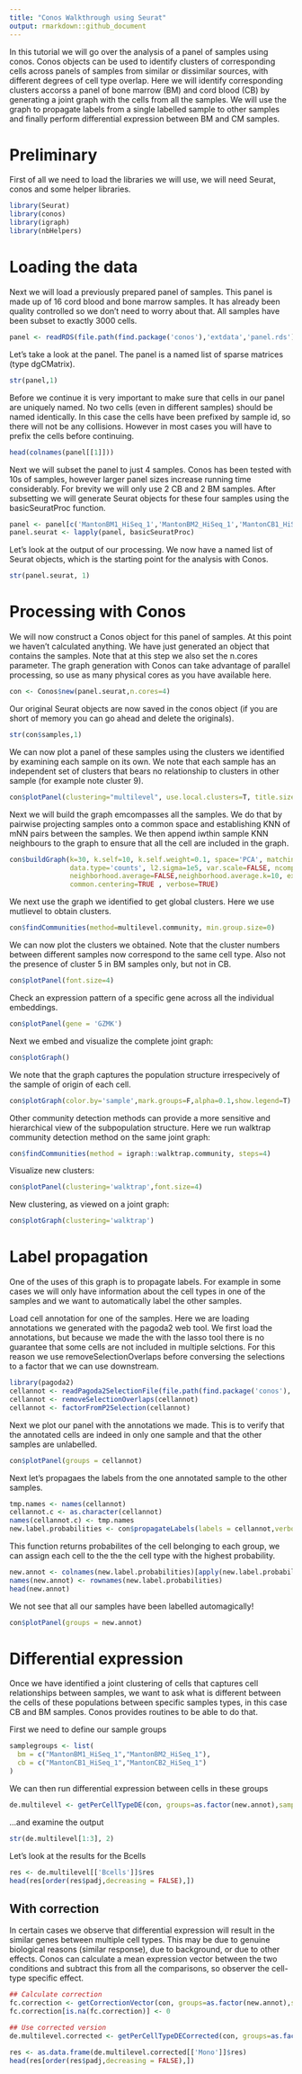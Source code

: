 ```yaml
---
title: "Conos Walkthrough using Seurat"
output: rmarkdown::github_document
---
```


In this tutorial we will go over the analysis of a panel of samples using conos. Conos objects can be used to identify clusters of corresponding cells across panels of samples from similar or dissimilar sources, with different degrees of cell type overlap. Here we will identify corresponding clusters accorss a panel of bone marrow (BM) and cord blood (CB) by generating a joint graph with the cells from all the samples. We will use the graph to propagate labels from a single labelled sample to other samples and finally perform differential expression between BM and CM samples.

# Preliminary
First of all we need to load the libraries we will use, we will need Seurat, conos and some helper libraries.
```r
library(Seurat)
library(conos)
library(igraph)
library(nbHelpers)
```

# Loading the data
Next we will load a previously prepared panel of samples. This panel is made up of 16 cord blood and bone marrow samples. It has already been quality controlled so we don't need to worry about that. All samples have been subset to exactly 3000 cells.
```r
panel <- readRDS(file.path(find.package('conos'),'extdata','panel.rds'))
```

Let's take a look at the panel. The panel is a named list of sparse matrices (type dgCMatrix).
```r
str(panel,1)
```

Before we continue it is very important to make sure that cells in our panel are uniquely named. No two cells (even in different samples) should be named identically. In this case the cells have been prefixed by sample id, so there will not be any collisions. However in most cases you will have to prefix the cells before continuing.
```r
head(colnames(panel[[1]]))
```

Next we will subset the panel to just 4 samples. Conos has been tested with 10s of samples, however larger panel sizes increase running time considerably. For brevity we will only use 2 CB and 2 BM samples. After subsetting we will generate Seurat objects for these four samples using the basicSeuratProc function.
```r
panel <- panel[c('MantonBM1_HiSeq_1','MantonBM2_HiSeq_1','MantonCB1_HiSeq_1','MantonCB2_HiSeq_1')]
panel.seurat <- lapply(panel, basicSeuratProc)
```

Let's look at the output of our processing. We now have a named list of Seurat objects, which is the starting point for the analysis with Conos.
```r
str(panel.seurat, 1)
```
# Processing with Conos
We will now construct a Conos object for this panel of samples. At this point we haven't calculated anything. We have just generated an object that contains the samples. Note that at this step we also set the n.cores parameter. The graph generation with Conos can take advantage of parallel processing, so use as many physical cores as you have available here.
```r
con <- Conos$new(panel.seurat,n.cores=4)
```

Our original Seurat objects are now saved in the conos object (if you are short of memory you can go ahead and delete the originals).
```r
str(con$samples,1)
```

We can now plot a panel of these samples using the clusters we identified by examining each sample on its own. We note that each sample has an independent set of clusters that bears no relationship to clusters in other sample (for example note cluster 9).
```r
con$plotPanel(clustering="multilevel", use.local.clusters=T, title.size=6)
```

Next we will build the graph emcompasses all the samples. We do that by pairwise projecting samples onto a common space and establishing KNN of mNN pairs between the samples. We then append iwthin sample KNN neighbours to the graph to ensure that all the cell are included in the graph.
```r
con$buildGraph(k=30, k.self=10, k.self.weight=0.1, space='PCA', matching.method='mNN', metric='angular', 
               data.type='counts', l2.sigma=1e5, var.scale=FALSE, ncomps=50, n.odgenes=1000, return.details=T,
               neighborhood.average=FALSE,neighborhood.average.k=10, exclude.pairs=NULL, exclude.samples=NULL, 
               common.centering=TRUE , verbose=TRUE)
```

We next use the graph we identified to get global clusters. Here we use mutlievel to obtain clusters.
```r
con$findCommunities(method=multilevel.community, min.group.size=0)
```

We can now plot the clusters we obtained. Note that the cluster numbers between different samples now correspond to the same cell type. Also not the presence of cluster 5 in BM samples only, but not in CB.
```r
con$plotPanel(font.size=4)
```

Check an expression pattern of a specific gene across all the individual embeddings.
```r
con$plotPanel(gene = 'GZMK')
```


Next we embed and visualize the complete joint graph:
```r
con$plotGraph()
```

We note that the graph captures the population structure irrespecively of the sample of origin of each cell.
```r
con$plotGraph(color.by='sample',mark.groups=F,alpha=0.1,show.legend=T)
```

Other community detection methods can provide a more sensitive and hierarchical view of the subpopulation structure. Here we run walktrap community detection method on the same joint graph:
```r
con$findCommunities(method = igraph::walktrap.community, steps=4)
```

Visualize new clusters:
```r
con$plotPanel(clustering='walktrap',font.size=4)
```

New clustering, as viewed on a joint graph:
```r
con$plotGraph(clustering='walktrap')
```

# Label propagation
One of the uses of this graph is to propagate labels. For example in some cases we will only have information about the cell types in one of the samples and we want to automatically label the other samples.

Load cell annotation for one of the samples. Here we are loading annotations we generated with the pagoda2 web tool. We first load the annotations, but because we made the with the lasso tool there is no guarantee that some cells are not included in multiple selctions. For this reason we use removeSelectionOverlaps before conversing the selections to a factor that we can use downstream.
```r
library(pagoda2)
cellannot <- readPagoda2SelectionFile(file.path(find.package('conos'),'extdata','selections.txt'))
cellannot <- removeSelectionOverlaps(cellannot)
cellannot <- factorFromP2Selection(cellannot)
```

Next we plot our panel with the annotations we made. This is to verify that the annotated cells are indeed in only one sample and that the other samples are unlabelled.
```r
con$plotPanel(groups = cellannot)
```

Next let's propagaes the labels from the one annotated sample to the other samples.
```r
tmp.names <- names(cellannot)
cellannot.c <- as.character(cellannot)
names(cellannot.c) <- tmp.names
new.label.probabilities <- con$propagateLabels(labels = cellannot,verbose = T)
```

This function returns probabilites of the cell belonging to each group, we can assign each cell to the the the cell type with the highest probability.
```r
new.annot <- colnames(new.label.probabilities)[apply(new.label.probabilities,1,which.max)]
names(new.annot) <- rownames(new.label.probabilities)
head(new.annot)
```

We not see that all our samples have been labelled automagically!
```r
con$plotPanel(groups = new.annot)
```


# Differential expression

Once we have identified a joint clustering of cells that captures cell relationships between samples, we want to ask what is different between the cells of these populations between specific samples types, in this case CB and BM samples. Conos provides routines to be able to do that.

First we need to define our sample groups
```r
samplegroups <- list(
  bm = c("MantonBM1_HiSeq_1","MantonBM2_HiSeq_1"),
  cb = c("MantonCB1_HiSeq_1","MantonCB2_HiSeq_1")
)
```

We can then run differential expression between cells in these groups
```r
de.multilevel <- getPerCellTypeDE(con, groups=as.factor(new.annot),sample.groups = samplegroups, ref.level='bm', n.cores=4)
```

...and examine the output
```r
str(de.multilevel[1:3], 2)
```

Let's look at the results for the Bcells
```r
res <- de.multilevel[['Bcells']]$res
head(res[order(res$padj,decreasing = FALSE),])
```

## With correction

In certain cases we observe that differential expression will result in the similar genes between multiple cell types. This may be due to genuine biological reasons (similar response), due to background, or due to other effects. Conos can calculate a mean expression vector between the two conditions and subtract this from all the comparisons, so observer the cell-type specific effect.

```r
## Calculate correction
fc.correction <- getCorrectionVector(con, groups=as.factor(new.annot),sample.groups = samplegroups, ref.level='bm', n.cores=4,correction.method='varianceweighted')
fc.correction[is.na(fc.correction)] <- 0

## Use corrected version
de.multilevel.corrected <- getPerCellTypeDECorrected(con, groups=as.factor(new.annot),sample.groups = samplegroups, ref.level='bm', n.cores=4, correction = fc.correction)
```

```r
res <- as.data.frame(de.multilevel.corrected[['Mono']]$res)
head(res[order(res$padj,decreasing = FALSE),])
```
